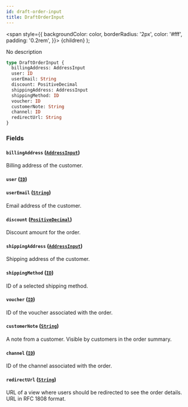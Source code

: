 ```yaml
---
id: draft-order-input
title: DraftOrderInput
---
```


<span
style={{
      backgroundColor: color,
      borderRadius: '2px',
      color: '#fff',
      padding: '0.2rem',
    }}>
{children}
</span>
);

No description

```graphql
type DraftOrderInput {
  billingAddress: AddressInput
  user: ID
  userEmail: String
  discount: PositiveDecimal
  shippingAddress: AddressInput
  shippingMethod: ID
  voucher: ID
  customerNote: String
  channel: ID
  redirectUrl: String
}
```

### Fields

#### `billingAddress` ([`AddressInput`](/api-reference/inputs/address-input.mdx))

Billing address of the customer.

#### `user` ([`ID`](/api-reference/scalars/id.mdx))

#### `userEmail` ([`String`](/api-reference/scalars/string.mdx))

Email address of the customer.

#### `discount` ([`PositiveDecimal`](/api-reference/scalars/positive-decimal.mdx))

Discount amount for the order.

#### `shippingAddress` ([`AddressInput`](/api-reference/inputs/address-input.mdx))

Shipping address of the customer.

#### `shippingMethod` ([`ID`](/api-reference/scalars/id.mdx))

ID of a selected shipping method.

#### `voucher` ([`ID`](/api-reference/scalars/id.mdx))

ID of the voucher associated with the order.

#### `customerNote` ([`String`](/api-reference/scalars/string.mdx))

A note from a customer. Visible by customers in the order summary.

#### `channel` ([`ID`](/api-reference/scalars/id.mdx))

ID of the channel associated with the order.

#### `redirectUrl` ([`String`](/api-reference/scalars/string.mdx))

URL of a view where users should be redirected to see the order details. URL in RFC 1808 format.
